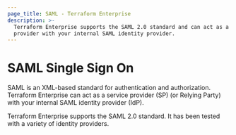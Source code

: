 ```yaml
---
page_title: SAML - Terraform Enterprise
description: >-
  Terraform Enterprise supports the SAML 2.0 standard and can act as a service
  provider with your internal SAML identity provider.
---
```


# SAML Single Sign On

SAML is an XML-based standard for authentication and authorization. Terraform Enterprise can act as a service provider (SP) (or Relying Party) with your internal SAML identity provider (IdP).

Terraform Enterprise supports the SAML 2.0 standard. It has been tested with a variety of identity providers.
